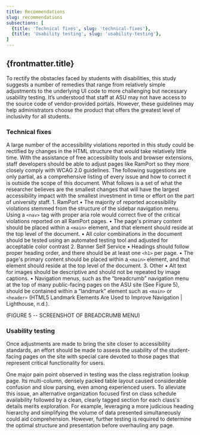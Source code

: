 ```yaml
---
title: Recommendations
slug: recommendations
subsections: [
  {title: 'Technical fixes', slug: 'technical-fixes'},
  {title: 'Usability testing', slug: 'usability-testing'},
]
---
```


## {frontmatter.title}

To rectify the obstacles faced by students with disabilities, this study suggests a number of remedies that range from relatively simple adjustments to the underlying UI code to more challenging but necessary usability testing. It’s understood that staff at ASU may not have access to the source code of vendor-provided portals. However, these guidelines may help administrators choose the product that offers the greatest level of inclusivity for all students.

### Technical fixes
A large number of the accessibility violations reported in this study could be rectified by changes in the HTML structure that would take relatively little time. With the assistance of free accessibility tools and browser extensions, staff developers should be able to adjust pages like RamPort so they more closely comply with WCAG 2.0 guidelines. The following suggestions are only partial, as a comprehensive listing of every issue and how to correct it is outside the scope of this document. What follows is a set of what the researcher believes are the smallest changes that will have the largest accessibility impact with the smallest investment in time or effort on the part of university staff.
    1. RamPort
    • The majority of reported accessibility violations stemmed from the structure of the sidebar navigation menu. Using a `<nav>` tag with proper aria role would correct five of the critical violations reported on all RamPort pages.
    • The page's primary content should be placed within a `<main>` element, and that element should reside at the top level of the document.
    • All color combinations in the document should be tested using an automated testing tool and adjusted for acceptable color contrast
    2. Banner Self Service
    • Headings should follow proper heading order, and there should be at least one `<h1>` per page.
    • The page's primary content should be placed within a `<main>` element, and that element should reside at the top level of the document.
    3. Other
    • Alt text for images should be descriptive and should not be repeated by image captions.
    • Navigation menus, such as the “breadcrumb” navigation menu at the top of many public-facing pages on the ASU site (See Figure 5), should be contained within a “landmark” element such as `<main>` or `<header>` (HTML5 Landmark Elements Are Used to Improve Navigation | Lighthouse, n.d.).

(FIGURE 5 -- SCREENSHOT OF BREADCRUMB MENU)

### Usability testing

Once adjustments are made to bring the site closer to accessibility standards, an effort should be made to assess the usability of the student-facing pages on the site with special care devoted to those pages that represent critical functionality for users.

One major pain point observed in testing was the class registration lookup page. Its multi-column, densely packed table layout caused considerable confusion and slow parsing, even among experienced users. To alleviate this issue, an alternative organization focused first on class schedule availability followed by a clean, clearly tagged section for each class's details merits exploration. For example, leveraging a more judicious heading hierarchy and simplifying the volume of data presented simultaneously could aid comprehension. However, further testing is required to determine the optimal structure and presentation before overhauling any page.
